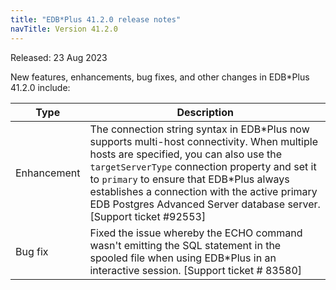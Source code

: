 ```yaml
---
title: "EDB*Plus 41.2.0 release notes"
navTitle: Version 41.2.0
---
```


Released: 23 Aug 2023

New features, enhancements, bug fixes, and other changes in EDB\*Plus 41.2.0 include:

| Type        | Description                                                    |
| ----------- | -------------------------------------------------------------- | 
| Enhancement | The connection string syntax in EDB\*Plus now supports multi-host connectivity. When multiple hosts are specified, you can also use the `targetServerType` connection property and set it to `primary` to ensure that EDB\*Plus always establishes a connection with the active primary EDB Postgres Advanced Server database server. [Support ticket #92553]  |
| Bug fix     | Fixed the issue whereby the ECHO command wasn't emitting the SQL statement in the spooled file when using EDB\*Plus in an interactive session. [Support ticket # 83580] |
